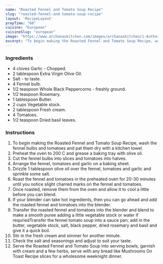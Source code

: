 ---
name: "Roasted Fennel and Tomato Soup Recipe"
slug: "roasted-fennel-and-tomato-soup-recipe"
layout: 'RecipeLayout'
prepTime: "60"
cuisine: "European"
cuisineSlug: "european"
image: "https://www.archanaskitchen.com/images/archanaskitchen/1-Author/Neha_Mathur/Tomato_Fennel_Soup_Recipe.jpg"
excerpt: "To begin making the Roasted Fennel and Tomato Soup Recipe, wash the fennel bulbs and tomatoes and pat them dry with a kitchen towel"
---

### Ingredients

- 4 cloves Garlic - Chopped.
- 2 tablespoon Extra Virgin Olive Oil.
- Salt - to taste.
- 4 Fennel bulb.
- 1/2 teaspoon Whole Black Peppercorns - freshly ground.
- 1/2 teaspoon Rosemary.
- 1 tablespoon Butter.
- 2 cups Vegetable stock.
- 2 tablespoon Fresh cream.
- 4 Tomatoes.
- 1/2 teaspoon Dried basil leaves.

### Instructions

1. To begin making the Roasted Fennel and Tomato Soup Recipe, wash the fennel bulbs and tomatoes and pat them dry with a kitchen towel.
1. Preheat the oven to 200 C and grease a baking tray with olive oil.
1. Cut the fennel bulbs into slices and tomatoes into halves.
1. Arrange the fennel, tomatoes and garlic on a baking sheet.
1. Drizzle 1 tablespoon olive oil over the fennel, tomatoes and garlic and sprinkle some salt.
1. Roast the fennel and tomatoes in the preheated oven for 20-30 minutes until you notice slight charred marks on the fennel and tomatoes.
1. Once roasted, remove them from the oven and allow it to cool a little before you can blend.
1. If your blender can take hot ingredients, then  you can go ahead and add the roasted fennel and tomatoes into the blender.
1. Transfer the roasted fennel and tomatoes into the blender and blend to make a smooth puree adding a little vegetable stock or water if requriedTransfer the fennel tomato soup into a sauce pan; add in the butter, vegetable stock, salt, black pepper, dried rosemary and basil and give it a quick boil.
1. Stir in the fresh cream and simmer for another minute.
1. Check the salt and seasonings and adjust to suit your taste.
1. Serve the Roasted Fennel and Tomato Soup into serving bowls, garnish with cream and a few herbs, serve with any bread like Mushrooms On Toast Recipe slices for a wholesome weeknight dinner.
